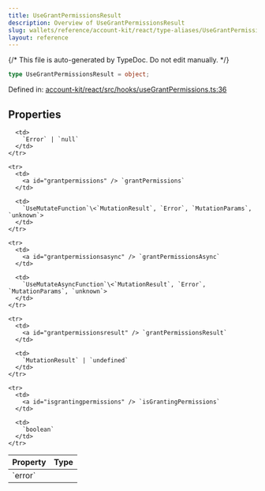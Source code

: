 ```yaml
---
title: UseGrantPermissionsResult
description: Overview of UseGrantPermissionsResult
slug: wallets/reference/account-kit/react/type-aliases/UseGrantPermissionsResult
layout: reference
---
```


{/* This file is auto-generated by TypeDoc. Do not edit manually. */}

```ts
type UseGrantPermissionsResult = object;
```

Defined in: [account-kit/react/src/hooks/useGrantPermissions.ts:36](https://github.com/alchemyplatform/aa-sdk/blob/ad165355d980f9a16dd388088895bfc851df8656/account-kit/react/src/hooks/useGrantPermissions.ts#L36)

## Properties

<table>
  <thead>
    <tr>
      <th align="left">Property</th>
      <th align="left">Type</th>
    </tr>
  </thead>

  <tbody>
    <tr>
      <td>
        <a id="error" /> `error`
      </td>

      <td>
        `Error` | `null`
      </td>
    </tr>

    <tr>
      <td>
        <a id="grantpermissions" /> `grantPermissions`
      </td>

      <td>
        `UseMutateFunction`\<`MutationResult`, `Error`, `MutationParams`, `unknown`>
      </td>
    </tr>

    <tr>
      <td>
        <a id="grantpermissionsasync" /> `grantPermissionsAsync`
      </td>

      <td>
        `UseMutateAsyncFunction`\<`MutationResult`, `Error`, `MutationParams`, `unknown`>
      </td>
    </tr>

    <tr>
      <td>
        <a id="grantpermissionsresult" /> `grantPermissionsResult`
      </td>

      <td>
        `MutationResult` | `undefined`
      </td>
    </tr>

    <tr>
      <td>
        <a id="isgrantingpermissions" /> `isGrantingPermissions`
      </td>

      <td>
        `boolean`
      </td>
    </tr>

  </tbody>
</table>
